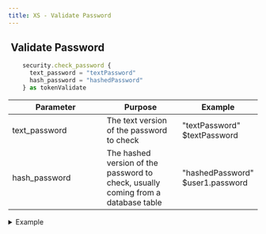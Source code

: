 ```yaml
---
title: XS - Validate Password
---
```


## <img src="../assets/docuBadge (10).png" alt="" data-size="line"> Validate Password <a href="#xs-securityvalidatepassword" id="xs-securityvalidatepassword"></a>

```javascript
    security.check_password {
      text_password = "textPassword"
      hash_password = "hashedPassword"
    } as tokenValidate
```

<table><thead><tr><th width="175">Parameter</th><th>Purpose</th><th>Example</th></tr></thead><tbody><tr><td>text_password</td><td>The text version of the password to check</td><td>"textPassword"<br>$textPassword</td></tr><tr><td>hash_password</td><td>The hashed version of the password to check, usually coming from a database table</td><td>"hashedPassword"<br>$user1.password</td></tr></tbody></table>

<details>

<summary>Example</summary>

```javascript
    security.check_password {
      text_password = "textPassword"
      hash_password = "hashedPassword"
    } as tokenValidate
```

![](<../assets/CleanShot 2025-03-06 at 17.44.31.png>)

</details>

